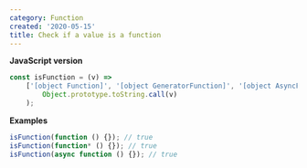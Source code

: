 ```yaml
---
category: Function
created: '2020-05-15'
title: Check if a value is a function
---
```


**JavaScript version**

```js isFunction.js
const isFunction = (v) =>
    ['[object Function]', '[object GeneratorFunction]', '[object AsyncFunction]', '[object Promise]'].includes(
        Object.prototype.toString.call(v)
    );
```

**Examples**

```js examples.js
isFunction(function () {}); // true
isFunction(function* () {}); // true
isFunction(async function () {}); // true
```
